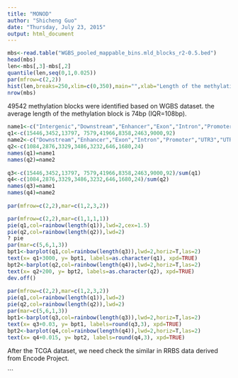 ---
title: "MONOD"
author: "Shicheng Guo"
date: "Thursday, July 23, 2015"
output: html_document
---

```{r,echo=FALSE}
mbs<-read.table("WGBS_pooled_mappable_bins.mld_blocks_r2-0.5.bed")
head(mbs)
len<-mbs[,3]-mbs[,2]
quantile(len,seq(0,1,0.025))
par(mfrow=c(2,2))
hist(len,breaks=250,xlim=c(0,350),main="",xlab="Length of the methylation blocks")
nrow(mbs)
```
49542 methylation blocks were identified based on WGBS dataset. the average length of the methylation block is 74bp (IQR=108bp). 


```{r,echo=FALSE}
name1<-c("Intergenic","Downstream","Enhancer","Exon","Intron","Promoter","UTR3","UTR5","miRNA")
q1<-c(15446,3452,13797, 7579,41966,8358,2463,9000,92)
name2<-c("Downstream","Enhancer","Exon","Intron","Promoter","UTR3","UTR5","miRNA")
q2<-c(1084,2876,3329,3486,3232,646,1680,24)
names(q1)=name1
names(q2)=name2
  
q3<-c(15446,3452,13797, 7579,41966,8358,2463,9000,92)/sum(q1)
q4<-c(1084,2876,3329,3486,3232,646,1680,24)/sum(q2)
names(q3)=name1
names(q4)=name2
  
par(mfrow=c(2,2),mar=c(1,2,3,2))

par(mfrow=c(2,2),mar=c(1,1,1,1))
pie(q1,col=rainbow(length(q1)),lwd=2,cex=1.5)
pie(q2,col=rainbow(length(q2)),lwd=2)
? pie
par(mar=c(5,6,1,3))
bpt1<-barplot(q1,col=rainbow(length(q3)),lwd=2,horiz=T,las=2)
text(x= q1+3000, y= bpt1, labels=as.character(q1), xpd=TRUE)
bpt2<-barplot(q2,col=rainbow(length(q4)),lwd=2,horiz=T,las=2)
text(x= q2+200, y= bpt2, labels=as.character(q2), xpd=TRUE)
dev.off()
  
par(mfrow=c(2,2),mar=c(1,2,3,2))
pie(q1,col=rainbow(length(q1)),lwd=2)
pie(q2,col=rainbow(length(q2)),lwd=2)
par(mar=c(5,6,1,3))
bpt1<-barplot(q3,col=rainbow(length(q3)),lwd=2,horiz=T,las=2)
text(x= q3+0.03, y= bpt1, labels=round(q3,3), xpd=TRUE)
bpt2<-barplot(q4,col=rainbow(length(q4)),lwd=2,horiz=T,las=2)
text(x= q4+0.015, y= bpt2, labels=round(q4,3), xpd=TRUE)
```


After the TCGA dataset, we need check the similar in RRBS data derived from Encode Project. 

```







